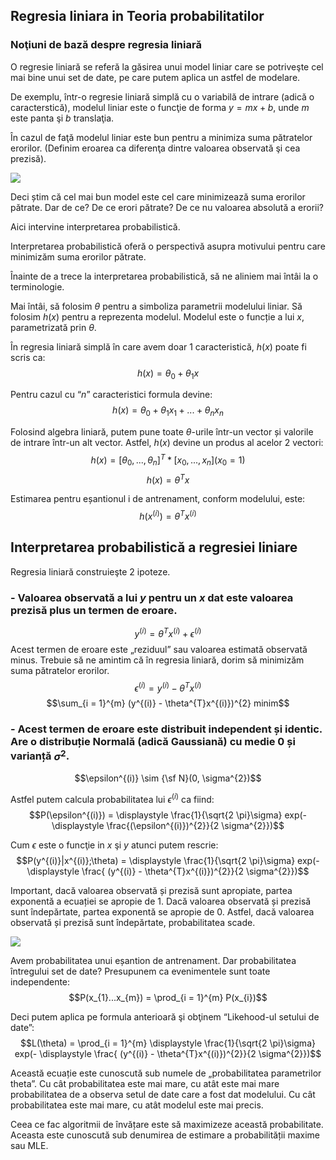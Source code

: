 ## Regresia liniara in Teoria probabilitatilor

### Noţiuni de bază despre regresia liniară

O regresie liniară se referă la găsirea unui model liniar care se potriveşte cel mai bine unui set de date, pe care putem aplica un astfel de modelare.

De exemplu, într-o regresie liniară simplă cu o variabilă de intrare (adică o caracterstică), modelul liniar este o funcţie de forma $y = mx + b$, unde $m$ este panta şi $b$ translaţia.

În cazul de faţă modelul liniar este bun pentru a minimiza suma pătratelor erorilor. (Definim eroarea ca diferenţa dintre valoarea observată şi cea prezisă).

![](https://github.com/Cuadrupla/Linear_Regression_Prediction_PS_Project/blob/main/linear_model.png?raw=true)

Deci știm că cel mai bun model este cel care minimizează suma erorilor pătrate. Dar de ce? De ce erori pătrate? De ce nu valoarea absolută a erorii?

Aici intervine interpretarea probabilistică.

Interpretarea probabilistică oferă o perspectivă asupra motivului pentru care minimizăm suma erorilor pătrate.

Înainte de a trece la interpretarea probabilistică, să ne aliniem mai întâi la o terminologie.

Mai întâi, să folosim $\theta$ pentru a simboliza parametrii modelului liniar. Să folosim $h(x)$ pentru a reprezenta modelul. Modelul este o funcție a lui $x$, parametrizată prin $\theta$.

În regresia liniară simplă în care avem doar 1 caracteristică, $h(x)$ poate fi scris ca: $$h(x) = \theta_{0} + \theta_{1}x$$

Pentru cazul cu "$n$" caracteristici formula devine: $$h(x) = \theta_{0} + \theta_{1}x_{1} + ... + \theta_{n}x_{n}$$

Folosind algebra liniară, putem pune toate $\theta$-urile într-un vector și valorile de intrare într-un alt vector. Astfel, $h(x)$ devine un produs al acelor 2 vectori: $$h(x) = [\theta_{0},...,\theta_{n}]^{T} * [x_{0},...,x_{n}] (x_{0} = 1)$$ $$h(x) = \theta^{T}x$$

Estimarea pentru eșantionul i de antrenament, conform modelului, este: $$h(x^{(i)}) = \theta^{T}x^{(i)}$$

## Interpretarea probabilistică a regresiei liniare

Regresia liniară construieşte 2 ipoteze.

### - Valoarea observată a lui $y$ pentru un $x$ dat este valoarea prezisă plus un termen de eroare.

$$y^{(i)} = \theta^{T}x^{(i)} + \epsilon^{(i)}$$ Acest termen de eroare este „reziduul" sau valoarea estimată observată minus. Trebuie să ne amintim că în regresia liniară, dorim să minimizăm suma pătratelor erorilor. $$\epsilon^{(i)} = y^{(i)} - \theta^{T}x^{(i)}$$$$\sum_{i = 1}^{m} (y^{(i)} - \theta^{T}x^{(i)})^{2} minim$$

### - Acest termen de eroare este distribuit independent și identic. Are o distribuție Normală (adică Gaussiană) cu medie 0 și varianță $\sigma^{2}$.

$$\epsilon^{(i)} \sim {\sf N}(0, \sigma^{2})$$

Astfel putem calcula probabilitatea lui $\epsilon^{(i)}$ ca fiind: $$P(\epsilon^{(i)}) = \displaystyle \frac{1}{\sqrt{2 \pi}\sigma} exp(- \displaystyle \frac{(\epsilon^{(i)})^{2}}{2 \sigma^{2}})$$

Cum $\epsilon$ este o funcţie in $x$ şi $y$ atunci putem rescrie: $$P(y^{(i)}|x^{(i)};\theta) = \displaystyle \frac{1}{\sqrt{2 \pi}\sigma} exp(- \displaystyle \frac{ (y^{(i)} - \theta^{T}x^{(i)})^{2}}{2 \sigma^{2}})$$

Important, dacă valoarea observată și prezisă sunt apropiate, partea exponentă a ecuației se apropie de 1. Dacă valoarea observată și prezisă sunt îndepărtate, partea exponentă se apropie de 0. Astfel, dacă valoarea observată și prezisă sunt îndepărtate, probabilitatea scade.

![](https://github.com/Cuadrupla/Linear_Regression_Prediction_PS_Project/blob/main/gaussian_linear.png?raw=true)

Avem probabilitatea unui eșantion de antrenament. Dar probabilitatea întregului set de date? Presupunem ca evenimentele sunt toate independente: $$P(x_{1}...x_{m}) = \prod_{i = 1}^{m} P(x_{i})$$

Deci putem aplica pe formula anterioară şi obţinem "Likehood-ul setului de date": $$L(\theta) = \prod_{i = 1}^{m} \displaystyle \frac{1}{\sqrt{2 \pi}\sigma} exp(- \displaystyle \frac{ (y^{(i)} - \theta^{T}x^{(i)})^{2}}{2 \sigma^{2}})$$

Această ecuație este cunoscută sub numele de „probabilitatea parametrilor theta". Cu cât probabilitatea este mai mare, cu atât este mai mare probabilitatea de a observa setul de date care a fost dat modelului. Cu cât probabilitatea este mai mare, cu atât modelul este mai precis.

Ceea ce fac algoritmii de învățare este să maximizeze această probabilitate. Aceasta este cunoscută sub denumirea de estimare a probabilității maxime sau MLE.

